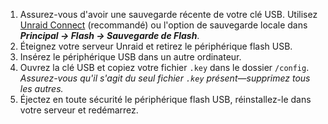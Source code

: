 1. Assurez-vous d'avoir une sauvegarde récente de votre clé USB. Utilisez [Unraid Connect](../../../../unraid-connect/overview-and-setup.mdx) (recommandé) ou l'option de sauvegarde locale dans ***Principal → Flash → Sauvegarde de Flash***.
2. Éteignez votre serveur Unraid et retirez le périphérique flash USB.
3. Insérez le périphérique USB dans un autre ordinateur.
4. Ouvrez la clé USB et copiez votre fichier `.key` dans le dossier `/config`.
   *Assurez-vous qu'il s'agit du seul fichier `.key` présent—supprimez tous les autres.*
5. Éjectez en toute sécurité le périphérique flash USB, réinstallez-le dans votre serveur et redémarrez.
